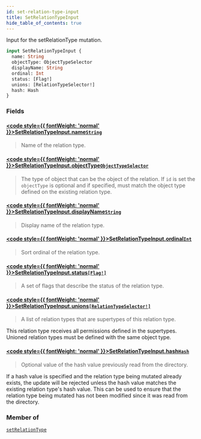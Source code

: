 ```yaml
---
id: set-relation-type-input
title: SetRelationTypeInput
hide_table_of_contents: true
---
```








Input for the setRelationType mutation.

```graphql
input SetRelationTypeInput {
  name: String
  objectType: ObjectTypeSelector
  displayName: String
  ordinal: Int
  status: [Flag!]
  unions: [RelationTypeSelector!]
  hash: Hash
}
```


### Fields

#### [<code style={{ fontWeight: 'normal' }}>SetRelationTypeInput.<b>name</b></code>](#)<Bullet />[`String`](/docs/directory-api-reference/schema/common/scalars/string) <Badge class="secondary" text="scalar"/> <Badge class="secondary" text="common"/>
> Name of the relation type.
> 

#### [<code style={{ fontWeight: 'normal' }}>SetRelationTypeInput.<b>objectType</b></code>](#)<Bullet />[`ObjectTypeSelector`](/docs/directory-api-reference/schema/object-types/inputs/object-type-selector) <Badge class="secondary" text="input"/> <Badge class="secondary" text="object-types"/>
> The type of object that can be the object of the relation. If `id` is set the `objectType` is optional and if
specified, must match the object type defined on the existing relation type.
> 

#### [<code style={{ fontWeight: 'normal' }}>SetRelationTypeInput.<b>displayName</b></code>](#)<Bullet />[`String`](/docs/directory-api-reference/schema/common/scalars/string) <Badge class="secondary" text="scalar"/> <Badge class="secondary" text="common"/>
> Display name of the relation type.
> 

#### [<code style={{ fontWeight: 'normal' }}>SetRelationTypeInput.<b>ordinal</b></code>](#)<Bullet />[`Int`](/docs/directory-api-reference/schema/common/scalars/int) <Badge class="secondary" text="scalar"/> <Badge class="secondary" text="common"/>
> Sort ordinal of the relation type.
> 

#### [<code style={{ fontWeight: 'normal' }}>SetRelationTypeInput.<b>status</b></code>](#)<Bullet />[`[Flag!]`](/docs/directory-api-reference/schema/common/enums/flag) <Badge class="secondary" text="list"/> <Badge class="secondary" text="enum"/> <Badge class="secondary" text="common"/>
> A set of flags that describe the status of the relation type.
> 

#### [<code style={{ fontWeight: 'normal' }}>SetRelationTypeInput.<b>unions</b></code>](#)<Bullet />[`[RelationTypeSelector!]`](/docs/directory-api-reference/schema/relation-types/inputs/relation-type-selector) <Badge class="secondary" text="list"/> <Badge class="secondary" text="input"/> <Badge class="secondary" text="relation-types"/>
> A list of relation types that are supertypes of this relation type.

This relation type receives all permissions defined in the supertypes.
Unioned relation types must be defined with the same object type.
> 

#### [<code style={{ fontWeight: 'normal' }}>SetRelationTypeInput.<b>hash</b></code>](#)<Bullet />[`Hash`](/docs/directory-api-reference/schema/common/scalars/hash) <Badge class="secondary" text="scalar"/> <Badge class="secondary" text="common"/>
> Optional value of the hash value previously read from the directory.

If a hash value is specified and the relation type being mutated already exists, the update will be rejected unless the hash
value matches the existing relation type's hash value.
This can be used to ensure that the relation type being mutated has not been modified since it was read from the directory.
> 



### Member of

[`setRelationType`](/docs/directory-api-reference/schema/relation-types/mutations/set-relation-type)  <Badge class="secondary" text="mutation"/>



